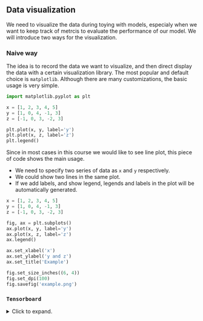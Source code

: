 ## Data visualization

We need to visualize the data during toying with models, especialy when we want to keep track of metrcis to evaluate the performance of our model. We will introduce two ways for the visualization. 

### Naive way

The idea is to record the data we want to visualize, and then direct display the data with a certain visualization library. The most popular and default choice is `matplotlib`. Although there are many customizations, the basic usage is very simple.


```python
import matplotlib.pyplot as plt

x = [1, 2, 3, 4, 5]
y = [1, 0, 4, -1, 3]
z = [-1, 0, 3, -2, 3]

plt.plot(x, y, label='y')
plt.plot(x, z, label='z')
plt.legend()
```

Since in most cases in this course we would like to see line plot, this piece of code shows the main usage. 

- We need to specify two series of data as `x` and `y` respectively.
- We could show two lines in the same plot.
- If we add labels, and show legend, legends and labels in the plot will be automatically generated.


```python
x = [1, 2, 3, 4, 5]
y = [1, 0, 4, -1, 3]
z = [-1, 0, 3, -2, 3]

fig, ax = plt.subplots()
ax.plot(x, y, label='y')
ax.plot(x, z, label='z')
ax.legend()

ax.set_xlabel('x')
ax.set_ylabel('y and z')
ax.set_title('Example')

fig.set_size_inches((6, 4))
fig.set_dpi(100)
fig.savefig('example.png')
```



### `Tensorboard`


<details>
<summary>Click to expand.</summary>



Instead of manually recording data and show plots, we could use logging tools for visualization. Similar to libraries, there are many tools of choice. `tensorboard` is one of simpler tools. `tensorboard` originally is a tool for `tensorflow`. It later joins `PyTorch` and becomes a (relatively independent) tool. Here we will use it with `PyTorch` since in the second half of the semester we will talk about `PyTorch`. To install `tensorboard` after you install `PyTorch` you could use the following command. More details can be found [here](https://pytorch.org/tutorials/beginner/introyt/tensorboardyt_tutorial.html). Note that `tensorboard` depends on `matplotlib` therefore they have to be installed simutanously.

```.bash
pip install matplotlib tensorboard
```


The basic idea of tensorboard is that it is logger that record the information you send to it. It can then retrieve the information and show some plots later. Whether the plots are good or not depends on how you structure the data sent to it. There are many customizations. Here we will only discuss one way to use it.

The mindset of using `tensorboard` is as follows.
1. A logger should be initialized to accept your data. 
2. For organization, we put the logs in a foler structure.
3. During runs, we send data to the logger.
4. After the run, the logger is closed.
5. We could later run `tensorboard` to load these logs to see the data we generated during runs.


```python
#| eval: false
from torch.utils.tensorboard import SummaryWriter

writer = SummaryWriter('runs/ex1')
x = [1, 2, 3, 4, 5]
y = [1, 0, 4, -1, 3]
z = [-1, 0, 3, -2, 3]

for i in range(5):
    writer.add_scalar('y', y[i], x[i])
    writer.add_scalar('z', z[i], x[i])

writer.close()
```

This piece of code shows the basic usage of `tensorboard`. 

1. We first initialize the logger and put it in the folder `runs/ex1`. Note that if this folder is not assigned, a folder with random name will be generated. But if the name is assigned like what we do here, the logs will be recorded in this folder everytime we run the code. This is NOT recommended. 
2. Then we use `.add_scalar` to send the data we need to the logger one by one. Note that for these scalar data the three arguments are `label`, `value` and `independent variable`. 
3. At the end, the logger will be closed and saved to disk.

To visualize the result, you may type the command in comma line, and `tensorboard` will then let you know where you can visualize the data.

```.bash
tensorboard --logdir=runs/ex1 
```
```
TensorBoard 2.18.0 at http://localhost:6006/ (Press CTRL+C to quit)
```

Click the link, you will see tensorboard as follows.

![](assests/img/20250228164959.png)



How `tensorboard` show the data depends on how you structure your data. Here I suggest a way to organize the data you send to `tensorboard`.

1. Use date/time and other indicators as the name of each run.
2. Group similar metrics together and record them in a dictionary.
3. When using a dictionary to send many scalars, use `add_scalars` instead of `add_scalar`.

```python
#| eval: false
from torch.utils.tensorboard import SummaryWriter
from datetime import datetime

runfolder = datetime.now().strftime('%Y%d%m-%H%M%S')
writer = SummaryWriter(f'runs/{runfolder}')
x = [1, 2, 3, 4, 5]
y = [1, 0, 4, -1, 3]
z = [-1, 0, 3, -2, 3]

for i in range(5):
    scalars = {
        'y': y[i],
        'z': z[i]
    }
    writer.add_scalars('scalars', scalars, x[i])

writer.close()
```

![](assests/img/20250228170146.png)



::: {.callout-note}
Note that the plots from `tensorboard` and `matplotlib` are a little different. The reason is that `tensorboard` automatically smooth the curve. You can use the cmoothing factor to control the effect. When you change it to be 0, you will get exactly the same plot.
:::


<hr>
</details>
